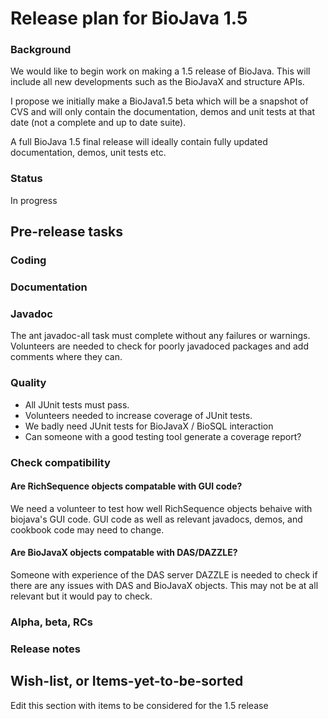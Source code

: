 =Release plan for BioJava 1.5=

===Background===
We would like to begin work on making a 1.5 release of BioJava. This will include all new developments such as the BioJavaX and structure APIs.

I propose we initially make a BioJava1.5 beta which will be a snapshot of CVS and will only contain the documentation, demos and unit tests at that date (not a complete and up to date suite). 

A full BioJava 1.5 final release will ideally contain fully updated documentation, demos, unit tests etc.

===Status===

In progress

==Pre-release tasks==

===Coding===

===Documentation===

===Javadoc===
The ant javadoc-all task must complete without any failures or warnings. Volunteers are needed to check for poorly javadoced packages and add comments where they can.

===Quality===
* All JUnit tests must pass.
* Volunteers needed to increase coverage of JUnit tests.
* We badly need JUnit tests for BioJavaX / BioSQL interaction
* Can someone with a good testing tool generate a coverage report?

===Check compatibility===
====Are RichSequence objects compatable with GUI code?====
We need a volunteer to test how well RichSequence objects behaive with biojava's GUI code. GUI code as well as relevant javadocs, demos, and cookbook code may need to change.

====Are BioJavaX objects compatable with DAS/DAZZLE?====
Someone with experience of the DAS server DAZZLE is needed to check if there are any issues with DAS and BioJavaX objects. This may not be at all relevant but it would pay to check.

===Alpha, beta, RCs===

===Release notes===

==Wish-list, or Items-yet-to-be-sorted==

Edit this section with items to be considered for the 1.5 release